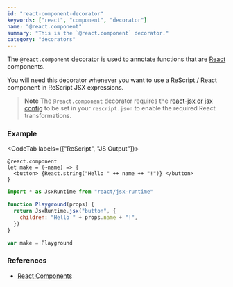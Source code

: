 ```yaml
---
id: "react-component-decorator"
keywords: ["react", "component", "decorator"]
name: "@react.component"
summary: "This is the `@react.component` decorator."
category: "decorators"
---
```


The `@react.component` decorator is used to annotate functions that are [React](/docs/react/latest/elements-and-jsx) components.

You will need this decorator whenever you want to use a ReScript / React component in ReScript JSX expressions.

> **Note**
> The `@react.component` decorator requires the [react-jsx or jsx config](/docs/react/latest/installation) to be set in your `rescript.json` to enable the required React transformations.

### Example

<CodeTab labels={["ReScript", "JS Output"]}>

```res
@react.component
let make = (~name) => {
  <button> {React.string("Hello " ++ name ++ "!")} </button>
}
```

```js
import * as JsxRuntime from "react/jsx-runtime"

function Playground(props) {
  return JsxRuntime.jsx("button", {
    children: "Hello " + props.name + "!",
  })
}

var make = Playground
```

</CodeTab>

### References

- [React Components](/docs/react/latest/components-and-props)
